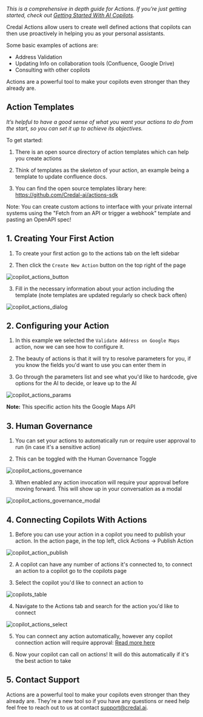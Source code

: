 _This is a comprehensive in depth guide for Actions. If you’re just getting started, check out [Getting Started With AI Copilots](/getting-started/copilots/quick-start)._

Credal Actions allow users to create well defined actions that copilots can then use proactively in helping you as your personal assistants.

Some basic examples of actions are:

- Address Validation
- Updating Info on collaboration tools (Confluence, Google Drive)
- Consulting with other copilots

Actions are a powerful tool to make your copilots even stronger than they already are.

## **Action Templates**

_It’s helpful to have a good sense of what you want your actions to do from the start, so you can set it up to achieve its objectives._

To get started:

1. There is an open source directory of action templates which can help you create actions

2. Think of templates as the skeleton of your action, an example being a template to update confluence docs.

3. You can find the open source templates library here: https://github.com/Credal-ai/actions-sdk

Note: You can create custom actions to interface with your private internal systems using the "Fetch from an API or trigger a webhook" template and pasting an OpenAPI spec!

## 1. **Creating Your First Action**

1. To create your first action go to the actions tab on the left sidebar

2. Then click the `Create New Action` button on the top right of the page

![copilot_actions_button](/docs/assets/actions/create-action.png)

3. Fill in the necessary information about your action including the template (note templates are updated regularly so check back often)

![copilot_actions_dialog](/docs/assets/actions/create-action-dialog.png)

## 2. **Configuring your Action**

1. In this example we selected the `Validate Address on Google Maps` action, now we can see how to configure it.

2. The beauty of actions is that it will try to resolve parameters for you, if you know the fields you'd want to use you can enter them in

3. Go through the parameters list and see what you'd like to hardcode, give options for the AI to decide, or leave up to the AI

![copilot_actions_params](/docs/assets/actions/action-params.png)

**Note:** This specific action hits the Google Maps API

## 3. **Human Governance**

1. You can set your actions to automatically run or require user approval to run (in case it's a sensitive action)

2. This can be toggled with the Human Governance Toggle

![copilot_actions_governance](/docs/assets/actions/action-governance.png)

3. When enabled any action invocation will require your approval before moving forward. This will show up in your conversation as a modal

![copilot_actions_governance_modal](/docs/assets/actions/governance-modal.png)

## 4. **Connecting Copilots With Actions**

1. Before you can use your action in a copilot you need to publish your action. In the action page, in the top left, click Actions -> Publish Action

![copilot_action_publish](/docs/assets/actions/action-publish.png)

2. A copilot can have any number of actions it's connected to, to connect an action to a copilot go to the copilots page

3. Select the copilot you'd like to connect an action to

![copilots_table](/docs/assets/copilots/copilot-collaboration/copilots-table.png)

4. Navigate to the Actions tab and search for the action you'd like to connect

![copilot_actions_select](/docs/assets/actions/select-action.png)

5. You can connect any action automatically, however any copilot connection action will require approval: [Read more here](/copilots/copilot-collaboration)

6. Now your copilot can call on actions! It will do this automatically if it's the best action to take

## 5. Contact Support

Actions are a powerful tool to make your copilots even stronger than they already are.
They're a new tool so if you have any questions or need help feel free to reach out to us at contact support@credal.ai.
